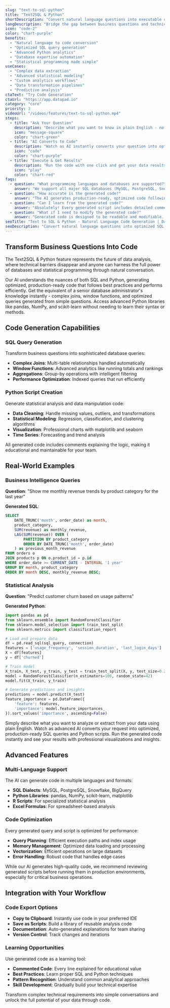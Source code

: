 ```yaml
---
slug: "text-to-sql-python"
title: "Text2SQL & Python"
shortDescription: "Convert natural language questions into executable code and database queries."
longDescription: "Bridge the gap between business questions and technical implementation. Our AI seamlessly converts your natural language questions into optimized SQL queries and Python code, giving you the power of both database expertise and statistical programming without the learning curve."
icon: "code-2"
color: "chart-purple"
benefits:
  - "Natural language to code conversion"
  - "Optimized SQL query generation"
  - "Advanced Python analytics"
  - "Database expertise automation"
  - "Statistical programming made simple"
useCases:
  - "Complex data extraction"
  - "Advanced statistical modeling"
  - "Custom analytics workflows"
  - "Data transformation pipelines"
  - "Predictive analysis"
ctaText: "Try Code Generation"
ctaUrl: "https://app.datapad.io"
category: "core"
priority: 3
videoUrl: "/videos/features/text-to-sql-python.mp4"
steps:
  - title: "Ask Your Question"
    description: "Describe what you want to know in plain English - no coding required."
    icon: "message-square"
    color: "chart-green"
  - title: "AI Converts to Code"
    description: "Watch as AI instantly converts your question into optimized SQL queries and Python scripts."
    icon: "code"
    color: "chart-purple"
  - title: "Execute & Get Results"
    description: "Run the code with one click and get your data results with professional visualizations."
    icon: "play"
    color: "chart-red"
faqs:
  - question: "What programming languages and databases are supported?"
    answer: "We support all major SQL databases (MySQL, PostgreSQL, Snowflake, BigQuery, etc.) and generate Python code using popular libraries like pandas, NumPy, scikit-learn, and matplotlib. R scripts and Excel formulas are also available for specialized use cases."
  - question: "How accurate is the generated code?"
    answer: "The AI generates production-ready, optimized code following best practices. All code includes comments explaining the logic and error handling for edge cases. We recommend reviewing generated code before running in production environments."
  - question: "Can I learn from the generated code?"
    answer: "Absolutely! Every generated script includes detailed comments explaining each step, making it educational. You'll learn proper SQL techniques, Python best practices, and analytical approaches that you can apply to future projects."
  - question: "What if I need to modify the generated code?"
    answer: "Generated code is designed to be readable and modifiable. You can adjust parameters, add custom logic, or combine multiple generated scripts. The AI can also help you modify existing code by describing your desired changes in plain English."
seoTitle: "Text to SQL & Python - Natural Language Code Generation | Datapad"
seoDescription: "Convert natural language questions into optimized SQL queries and Python code. Bridge the gap between business questions and technical implementation with AI."
---
```


## Transform Business Questions Into Code

The Text2SQL & Python feature represents the future of data analysis, where technical barriers disappear and anyone can harness the full power of databases and statistical programming through natural conversation.

<FeatureItem icon="code" title="Intelligent Code Generation">Our AI understands the nuances of both SQL and Python, generating optimized, production-ready code that follows best practices and performs efficiently.</FeatureItem>
<FeatureItem icon="database" title="Database Expertise">Get the equivalent of a senior database administrator's knowledge instantly - complex joins, window functions, and optimized queries generated from simple questions.</FeatureItem>
<FeatureItem icon="trending-up" title="Statistical Programming">Access advanced Python libraries like pandas, NumPy, and scikit-learn without needing to learn their syntax or methods.</FeatureItem>

## Code Generation Capabilities

### SQL Query Generation
Transform business questions into sophisticated database queries:

- **Complex Joins**: Multi-table relationships handled automatically
- **Window Functions**: Advanced analytics like running totals and rankings
- **Aggregations**: Group-by operations with intelligent filtering
- **Performance Optimization**: Indexed queries that run efficiently

### Python Script Creation
Generate statistical analysis and data manipulation code:

- **Data Cleaning**: Handle missing values, outliers, and transformations
- **Statistical Modeling**: Regression, classification, and clustering algorithms
- **Visualization**: Professional charts with matplotlib and seaborn
- **Time Series**: Forecasting and trend analysis

<InfoItem title="Code Quality">All generated code includes comments explaining the logic, making it educational and maintainable for your team.</InfoItem>

## Real-World Examples

### Business Intelligence Queries
**Question**: "Show me monthly revenue trends by product category for the last year"

**Generated SQL**:
```sql
SELECT 
    DATE_TRUNC('month', order_date) as month,
    product_category,
    SUM(revenue) as monthly_revenue,
    LAG(SUM(revenue)) OVER (
        PARTITION BY product_category 
        ORDER BY DATE_TRUNC('month', order_date)
    ) as previous_month_revenue
FROM orders o
JOIN products p ON o.product_id = p.id
WHERE order_date >= CURRENT_DATE - INTERVAL '1 year'
GROUP BY month, product_category
ORDER BY month DESC, monthly_revenue DESC;
```

### Statistical Analysis
**Question**: "Predict customer churn based on usage patterns"

**Generated Python**:
```python
import pandas as pd
from sklearn.ensemble import RandomForestClassifier
from sklearn.model_selection import train_test_split
from sklearn.metrics import classification_report

# Load and prepare data
df = pd.read_sql(sql_query, connection)
features = ['usage_frequency', 'session_duration', 'last_login_days']
X = df[features]
y = df['churned']

# Train model
X_train, X_test, y_train, y_test = train_test_split(X, y, test_size=0.2)
model = RandomForestClassifier(n_estimators=100, random_state=42)
model.fit(X_train, y_train)

# Generate predictions and insights
predictions = model.predict(X_test)
feature_importance = pd.DataFrame({
    'feature': features,
    'importance': model.feature_importances_
}).sort_values('importance', ascending=False)
```

<StepItem number="1" title="Natural Language Input">Simply describe what you want to analyze or extract from your data using plain English.</StepItem>
<StepItem number="2" title="AI Code Generation">Watch as advanced AI converts your request into optimized, production-ready SQL queries and Python scripts.</StepItem>
<StepItem number="3" title="One-Click Execution">Run the generated code instantly and see your results with professional visualizations and insights.</StepItem>

## Advanced Features

### Multi-Language Support
The AI can generate code in multiple languages and formats:

- **SQL Dialects**: MySQL, PostgreSQL, Snowflake, BigQuery
- **Python Libraries**: pandas, NumPy, scikit-learn, matplotlib
- **R Scripts**: For specialized statistical analysis
- **Excel Formulas**: For spreadsheet-based analysis

### Code Optimization
Every generated query and script is optimized for performance:

- **Query Planning**: Efficient execution paths and index usage
- **Memory Management**: Optimized data loading and processing
- **Vectorization**: Efficient operations on large datasets
- **Error Handling**: Robust code that handles edge cases

<WarningItem title="Code Review">While our AI generates high-quality code, we recommend reviewing generated scripts before running them in production environments, especially for critical business operations.</WarningItem>

## Integration with Your Workflow

### Code Export Options
- **Copy to Clipboard**: Instantly use code in your preferred IDE
- **Save as Scripts**: Build a library of reusable analysis code
- **Documentation**: Auto-generated explanations for team sharing
- **Version Control**: Track changes and iterations

### Learning Opportunities
Use generated code as a learning tool:

- **Commented Code**: Every line explained for educational value
- **Best Practices**: Learn proper SQL and Python techniques
- **Pattern Recognition**: Understand common analytical approaches
- **Skill Development**: Gradually build your technical expertise

Transform complex technical requirements into simple conversations and unlock the full potential of your data through code.
